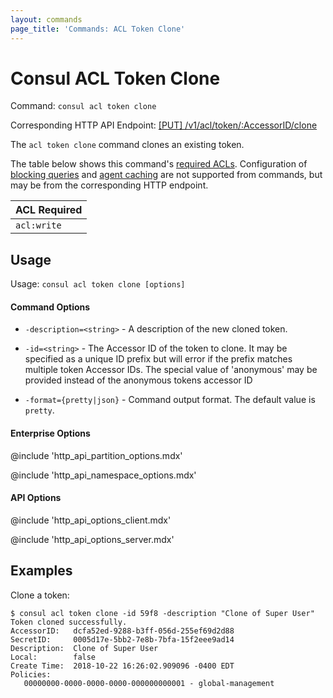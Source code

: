 ```yaml
---
layout: commands
page_title: 'Commands: ACL Token Clone'
---
```


# Consul ACL Token Clone

Command: `consul acl token clone`

Corresponding HTTP API Endpoint: [\[PUT\] /v1/acl/token/:AccessorID/clone](/api-docs/acl/tokens#clone-a-token)

The `acl token clone` command clones an existing token.

The table below shows this command's [required ACLs](/api#authentication). Configuration of
[blocking queries](/api-docs/features/blocking) and [agent caching](/api-docs/features/caching)
are not supported from commands, but may be from the corresponding HTTP endpoint.

| ACL Required |
| ------------ |
| `acl:write`  |

## Usage

Usage: `consul acl token clone [options]`

#### Command Options

- `-description=<string>` - A description of the new cloned token.

- `-id=<string>` - The Accessor ID of the token to clone. It may be specified
  as a unique ID prefix but will error if the prefix matches multiple token
  Accessor IDs. The special value of 'anonymous' may be provided instead of
  the anonymous tokens accessor ID

- `-format={pretty|json}` - Command output format. The default value is `pretty`.

#### Enterprise Options

@include 'http_api_partition_options.mdx'

@include 'http_api_namespace_options.mdx'

#### API Options

@include 'http_api_options_client.mdx'

@include 'http_api_options_server.mdx'

## Examples

Clone a token:

```shell-session
$ consul acl token clone -id 59f8 -description "Clone of Super User"
Token cloned successfully.
AccessorID:   dcfa52ed-9288-b3ff-056d-255ef69d2d88
SecretID:     0005d17e-5bb2-7e8b-7bfa-15f2eee9ad14
Description:  Clone of Super User
Local:        false
Create Time:  2018-10-22 16:26:02.909096 -0400 EDT
Policies:
   00000000-0000-0000-0000-000000000001 - global-management
```
